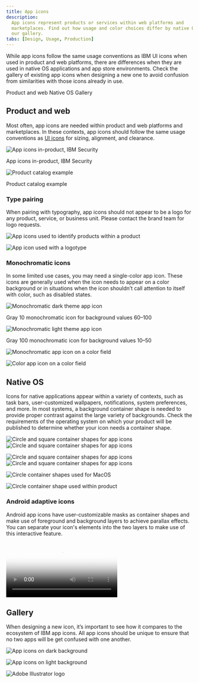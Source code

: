 ```yaml
---
title: App icons
description:
  App icons represent products or services within web platforms and
  marketplaces. Find out how usage and color choices differ by native OS. See
  our gallery.
tabs: [Design, Usage, Production]
---
```


<PageDescription>

While app icons follow the same usage conventions as IBM UI icons when used in
product and web platforms, there are differences when they are used in native OS
applications and app store environments. Check the gallery of existing app icons
when designing a new one to avoid confusion from similarities with those icons
already in use.

</PageDescription>

<AnchorLinks>
  <AnchorLink>Product and web</AnchorLink>
  <AnchorLink>Native OS</AnchorLink>
  <AnchorLink>Gallery</AnchorLink>
</AnchorLinks>

## Product and web

Most often, app icons are needed within product and web platforms and
marketplaces. In these contexts, app icons should follow the same usage
conventions as [UI icons](/iconography/ui-icons/usage) for sizing, alignment,
and clearance.

![App icons in-product, IBM Security](/images/2_1-1_ProductandWeb1.png)

<Caption>App icons in-product, IBM Security</Caption>

![Product catalog example](/images/2_1-2_ProductandWeb2.png)

<Caption>Product catalog example</Caption>

### Type pairing

When pairing with typography, app icons should not appear to be a logo for any
product, service, or business unit. Please contact the brand team for logo
requests.

<DoDontRow>
<DoDont caption="You may use app icons with type to identify a product or service in the context of a product or marketplace.">

![App icons used to identify products within a product](images/2_1-3_ProductandWeb_Type_Do.png)

</DoDont>
<DoDont type="dont" caption="Don’t use any icon as a logo or with a brand type lockup for product headers, merchandise or events.">

![App icon used with a logotype](images/2_1-4_ProductandWeb_Type_Dont.svg)

</DoDont>
</DoDontRow>

### Monochromatic icons

In some limited use cases, you may need a single-color app icon. These icons are generally used when the icon needs to appear on a color background or in situations when the icon shouldn’t call attention to itself with color, such as disabled states.

<Row className={mockGallery}>
<Column colMd={4} colLg={4}>

![Monochromatic dark theme app icon](images/1_2-27_StrokeIcons_Elements_Monochromatic_Dark.svg)

<Caption>Gray 10 monochromatic icon for background values 60–100</Caption>

</Column>
<Column colMd={4} colLg={4}>

![Monochromatic light theme app icon](images/1_2-28_StrokeIcons_Elements_Monochromatic_Light.svg)

<Caption>Gray 100 monochromatic icon for background values 10–50</Caption>

</Column>
</Row>

<DoDontRow>
<DoDont caption="Use monochromatic for app icons on color fields.">

![Monochromatic app icon on a color field](images/1_2-29_StrokeIcons_Elements_Monochromatic_Do.png)

</DoDont>
<DoDont type="dont" caption="Don’t apply color to an app icon on a color field.">

![Color app icon on a color field](images/1_2-30_StrokeIcons_Elements_Monochromatic_Dont.png)

</DoDont>
</DoDontRow>

## Native OS

Icons for native applications appear within a variety of contexts, such as task
bars, user-customized wallpapers, notifications, system preferences, and more.
In most systems, a background container shape is needed to provide proper
contrast against the large variety of backgrounds. Check the requirements of the
operating system on which your product will be published to determine whether
your icon needs a container shape.

<ArtDirection>

![Circle and square container shapes for app icons](images/2_2-1_NativeOS_Containers1_Mobile_v2.svg)
![Circle and square container shapes for app icons](images/2_2-1_NativeOS_Containers1_v2.svg)

</ArtDirection>

<ArtDirection>

![Circle and square container shapes for app icons](images/2_2-2_NativeOS_Containers2_Mobile_v2.svg)
![Circle and square container shapes for app icons](images/2_2-2_NativeOS_Containers2_v2.svg)

</ArtDirection>

<DoDontRow>
<DoDont caption="In most cases, container shapes are needed for icons that appear within native operating systems." colLg={6}>

![Circle container shapes used for MacOS](images/2_2-3_NativeOS_Do.png)

</DoDont>
<DoDont type="dont" caption="Don’t use container shapes within the product itself. The icon will be too small." colLg={6}>

![Circle container shape used within product](images/2_2-4_NativeOS_Dont.png)

</DoDont>
</DoDontRow>

### Android adaptive icons

Android app icons have user-customizable masks as container shapes and make use
of foreground and background layers to achieve parallax effects. You can
separate your icon's elements into the two layers to make use of this
interactive feature.

<Video
  poster="/images/2_2-5_NativeOS_Adapticon_PosterImage.png"
  src="/videos/2_2-5_NativeOS_Adapticon.mp4"
/>

## Gallery

When designing a new icon, it’s important to see how it compares to the
ecosystem of IBM app icons. All app icons should be unique to ensure that no two
apps will be get confused with one another.

![App icons on dark background](images/2_3-1_Gallery_Hero1.png)

![App icons on light background](images/2_3-2_Gallery_Hero2.png)

<Row className="resource-card-group">
<Column colMd={4} colLg={4} noGutterSm>
    <ResourceCard
      subTitle="App Icon Master (.ai)"
      aspectRatio="2:1"
      href="https://github.ibm.com/carbon/app-icons/raw/master/App_Icon_Master.ai"
      actionIcon="download"
      >

![Adobe Illustrator logo](/images/illustrator.png)

  </ResourceCard>
</Column>
</Row>
